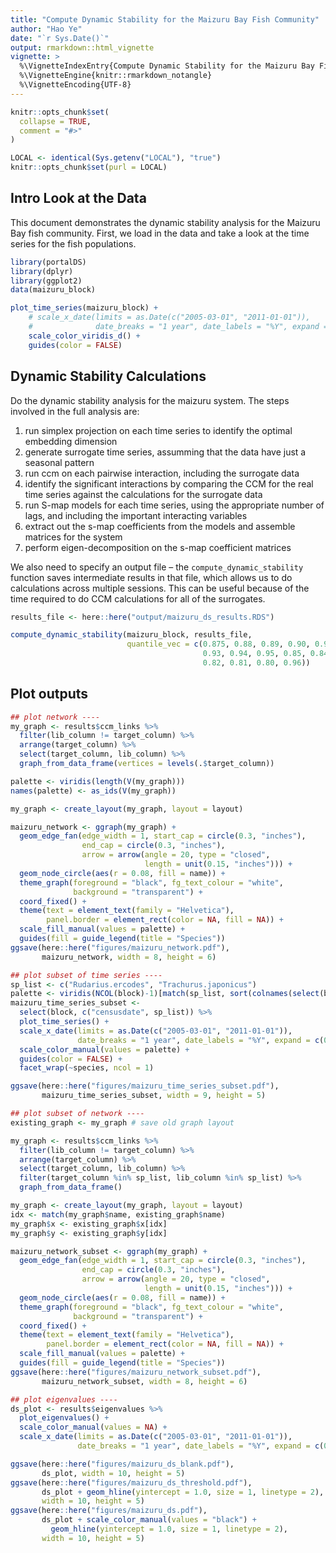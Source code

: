 ```yaml
---
title: "Compute Dynamic Stability for the Maizuru Bay Fish Community"
author: "Hao Ye"
date: "`r Sys.Date()`"
output: rmarkdown::html_vignette
vignette: >
  %\VignetteIndexEntry{Compute Dynamic Stability for the Maizuru Bay Fish Community}
  %\VignetteEngine{knitr::rmarkdown_notangle}
  %\VignetteEncoding{UTF-8}
---
```

  
```r
knitr::opts_chunk$set(
  collapse = TRUE,
  comment = "#>"
)
```

```r
LOCAL <- identical(Sys.getenv("LOCAL"), "true")
knitr::opts_chunk$set(purl = LOCAL)
```


## Intro Look at the Data

This document demonstrates the dynamic stability analysis for the Maizuru Bay fish community. First, we load in the data and take a look at the time series for the fish populations.

```r
library(portalDS)
library(dplyr)
library(ggplot2)
data(maizuru_block)

plot_time_series(maizuru_block) +
    # scale_x_date(limits = as.Date(c("2005-03-01", "2011-01-01")),
    #              date_breaks = "1 year", date_labels = "%Y", expand = c(0.01, 0)) +
    scale_color_viridis_d() +
    guides(color = FALSE)
```

## Dynamic Stability Calculations

Do the dynamic stability analysis for the maizuru system. The steps involved in the full analysis are:

1. run simplex projection on each time series to identify the optimal embedding dimension
2. generate surrogate time series, assumming that the data have just a seasonal pattern
3. run ccm on each pairwise interaction, including the surrogate data
4. identify the significant interactions by comparing the CCM for the real time series against the calculations for the surrogate data
5. run S-map models for each time series, using the appropriate number of lags, and including the important interacting variables
6. extract out the s-map coefficients from the models and assemble matrices for the system
7. perform eigen-decomposition on the s-map coefficient matrices

We also need to specify an output file -- the `compute_dynamic_stability` function saves intermediate results in that file, which allows us to do calculations across multiple sessions. This can be useful because of the time required to do CCM calculations for all of the surrogates.

```r
results_file <- here::here("output/maizuru_ds_results.RDS")

compute_dynamic_stability(maizuru_block, results_file, 
                          quantile_vec = c(0.875, 0.88, 0.89, 0.90, 0.91, 0.92, 
                                           0.93, 0.94, 0.95, 0.85, 0.84, 0.83, 
                                           0.82, 0.81, 0.80, 0.96))
```

## Plot outputs

```r

## plot network ----
my_graph <- results$ccm_links %>%
  filter(lib_column != target_column) %>%
  arrange(target_column) %>%
  select(target_column, lib_column) %>%
  graph_from_data_frame(vertices = levels(.$target_column))

palette <- viridis(length(V(my_graph)))
names(palette) <- as_ids(V(my_graph))

my_graph <- create_layout(my_graph, layout = layout)

maizuru_network <- ggraph(my_graph) +
  geom_edge_fan(edge_width = 1, start_cap = circle(0.3, "inches"),
                end_cap = circle(0.3, "inches"),
                arrow = arrow(angle = 20, type = "closed",
                              length = unit(0.15, "inches"))) +
  geom_node_circle(aes(r = 0.08, fill = name)) +
  theme_graph(foreground = "black", fg_text_colour = "white",
              background = "transparent") +
  coord_fixed() +
  theme(text = element_text(family = "Helvetica"),
        panel.border = element_rect(color = NA, fill = NA)) +
  scale_fill_manual(values = palette) +
  guides(fill = guide_legend(title = "Species"))
ggsave(here::here("figures/maizuru_network.pdf"),
       maizuru_network, width = 8, height = 6)

## plot subset of time series ----
sp_list <- c("Rudarius.ercodes", "Trachurus.japonicus")
palette <- viridis(NCOL(block)-1)[match(sp_list, sort(colnames(select(block, -censusdate))))]
maizuru_time_series_subset <-
  select(block, c("censusdate", sp_list)) %>%
  plot_time_series() +
  scale_x_date(limits = as.Date(c("2005-03-01", "2011-01-01")),
               date_breaks = "1 year", date_labels = "%Y", expand = c(0.01, 0)) +
  scale_color_manual(values = palette) +
  guides(color = FALSE) +
  facet_wrap(~species, ncol = 1)

ggsave(here::here("figures/maizuru_time_series_subset.pdf"),
       maizuru_time_series_subset, width = 9, height = 5)

## plot subset of network ----
existing_graph <- my_graph # save old graph layout

my_graph <- results$ccm_links %>%
  filter(lib_column != target_column) %>%
  arrange(target_column) %>%
  select(target_column, lib_column) %>%
  filter(target_column %in% sp_list, lib_column %in% sp_list) %>%
  graph_from_data_frame()

my_graph <- create_layout(my_graph, layout = layout)
idx <- match(my_graph$name, existing_graph$name)
my_graph$x <- existing_graph$x[idx]
my_graph$y <- existing_graph$y[idx]

maizuru_network_subset <- ggraph(my_graph) +
  geom_edge_fan(edge_width = 1, start_cap = circle(0.3, "inches"),
                end_cap = circle(0.3, "inches"),
                arrow = arrow(angle = 20, type = "closed",
                              length = unit(0.15, "inches"))) +
  geom_node_circle(aes(r = 0.08, fill = name)) +
  theme_graph(foreground = "black", fg_text_colour = "white",
              background = "transparent") +
  coord_fixed() +
  theme(text = element_text(family = "Helvetica"),
        panel.border = element_rect(color = NA, fill = NA)) +
  scale_fill_manual(values = palette) +
  guides(fill = guide_legend(title = "Species"))
ggsave(here::here("figures/maizuru_network_subset.pdf"),
       maizuru_network_subset, width = 8, height = 6)

## plot eigenvalues ----
ds_plot <- results$eigenvalues %>%
  plot_eigenvalues() +
  scale_color_manual(values = NA) +
  scale_x_date(limits = as.Date(c("2005-03-01", "2011-01-01")),
               date_breaks = "1 year", date_labels = "%Y", expand = c(0.01, 0))

ggsave(here::here("figures/maizuru_ds_blank.pdf"),
       ds_plot, width = 10, height = 5)
ggsave(here::here("figures/maizuru_ds_threshold.pdf"),
       ds_plot + geom_hline(yintercept = 1.0, size = 1, linetype = 2),
       width = 10, height = 5)
ggsave(here::here("figures/maizuru_ds.pdf"),
       ds_plot + scale_color_manual(values = "black") +
         geom_hline(yintercept = 1.0, size = 1, linetype = 2),
       width = 10, height = 5)

```
